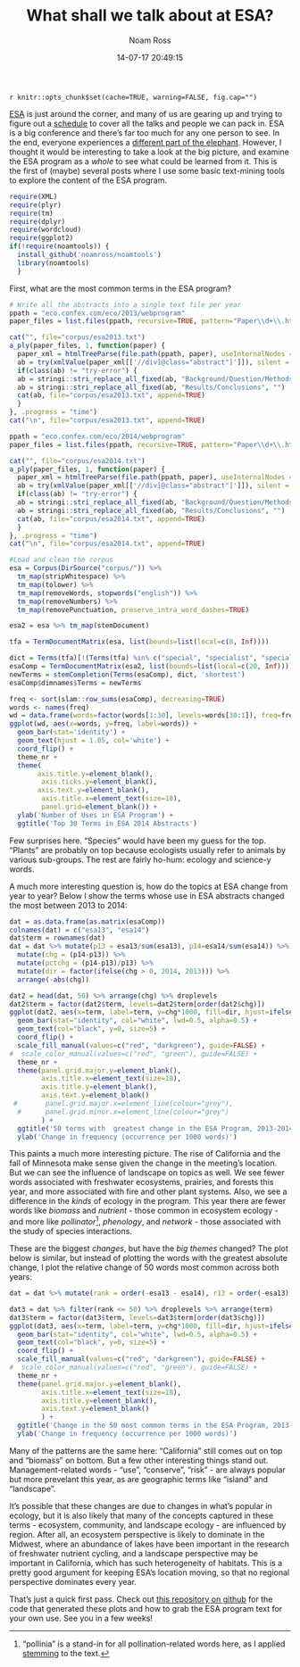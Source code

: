 % What shall we talk about at ESA?
% Noam Ross
% 14-07-17 20:49:15

`r knitr::opts_chunk$set(cache=TRUE, warning=FALSE, fig.cap="")`

[ESA](http://esa.org/am/) is just around the corner, and many of us are gearing
up and trying to figure out a [schedule](http://eco.confex.com/eco/2014/schedule/index.cgi)
to cover all the talks and people we can pack in.  ESA is a big conference and there's far
too much for any one person to see.  In the end, everyone experiences a [different part of the elephant](http://en.wikipedia.org/wiki/Blind_men_and_an_elephant). However, I thought it would be interesting to take a look at the big picture,
and examine the ESA program as a  *whole* to see what could be learned from it.  This
is the first of (maybe) several posts where I use some basic text-mining tools
to explore the content of the ESA program.


```r
require(XML)
require(plyr)
require(tm)
require(dplyr)
require(wordcloud)
require(ggplot2)
if(!require(noamtools)) {
  install_github('noamross/noamtools')
  library(noamtools)
  }
```

First, what are the most common terms in the ESA program?

```r
# Write all the abstracts into a single text file per year
ppath = "eco.confex.com/eco/2013/webprogram"
paper_files = list.files(ppath, recursive=TRUE, pattern="Paper\\d+\\.html")

cat("", file="corpus/esa2013.txt")
a_ply(paper_files, 1, function(paper) {
  paper_xml = htmlTreeParse(file.path(ppath, paper), useInternalNodes = TRUE, trim=TRUE)
  ab = try(xmlValue(paper_xml[['//div[@class="abstract"]']]), silent = TRUE)
  if(class(ab) != "try-error") {
  ab = stringi::stri_replace_all_fixed(ab, "Background/Question/Methods", "")
  ab = stringi::stri_replace_all_fixed(ab, "Results/Conclusions", "")
  cat(ab, file="corpus/esa2013.txt", append=TRUE)
  }
}, .progress = "time")
cat("\n", file="corpus/esa2013.txt", append=TRUE)

ppath = "eco.confex.com/eco/2014/webprogram"
paper_files = list.files(ppath, recursive=TRUE, pattern="Paper\\d+\\.html")

cat("", file="corpus/esa2014.txt")
a_ply(paper_files, 1, function(paper) {
  paper_xml = htmlTreeParse(file.path(ppath, paper), useInternalNodes = TRUE, trim=TRUE)
  ab = try(xmlValue(paper_xml[['//div[@class="abstract"]']]), silent = TRUE)
  if(class(ab) != "try-error") {
  ab = stringi::stri_replace_all_fixed(ab, "Background/Question/Methods", "")
  ab = stringi::stri_replace_all_fixed(ab, "Results/Conclusions", "")
  cat(ab, file="corpus/esa2014.txt", append=TRUE)
  }
}, .progress = "time")
cat("\n", file="corpus/esa2014.txt", append=TRUE)
```


```r
#Load and clean the corpus
esa = Corpus(DirSource("corpus/")) %>%
  tm_map(stripWhitespace) %>%
  tm_map(tolower) %>%
  tm_map(removeWords, stopwords("english")) %>%
  tm_map(removeNumbers) %>%
  tm_map(removePunctuation, preserve_intra_word_dashes=TRUE)

esa2 = esa %>% tm_map(stemDocument)

tfa = TermDocumentMatrix(esa, list(bounds=list(local=c(8, Inf))))

dict = Terms(tfa)[!(Terms(tfa) %in% c("special", "specialist", "specialists", "ecologic"))]
esaComp = TermDocumentMatrix(esa2, list(bounds=list(local=c(20, Inf))))
newTerms = stemCompletion(Terms(esaComp), dict, 'shortest')
esaComp$dimnames$Terms = newTerms
```

```r
freq <- sort(slam::row_sums(esaComp), decreasing=TRUE)
words <- names(freq) 
wd = data.frame(words=factor(words[1:30], levels=words[30:1]), freq=freq[1:30])
ggplot(wd, aes(x=words, y=freq, label=words)) +
  geom_bar(stat='identity') +
  geom_text(hjust = 1.05, col='white') +
  coord_flip() +
  theme_nr +
  theme(
       axis.title.y=element_blank(),
        axis.ticks.y=element_blank(),
       axis.text.y=element_blank(),
        axis.title.x=element_text(size=18),
        panel.grid=element_blank()) +
  ylab('Number of Uses in ESA Program') + 
  ggtitle('Top 30 Terms in ESA 2014 Abstracts')
```

Few surprises here.  "Species" would have been my guess for the top.  "Plants"
are probably on top because ecologists usually refer to animals by various
sub-groups.  The rest are fairly ho-hum: ecology and science-y words.

A much more interesting question is, how do the topics at ESA change from year
to year? Below I show the terms whose use in ESA abstracts changed 
the most between 2013 to 2014:

```r
dat = as.data.frame(as.matrix(esaComp))
colnames(dat) = c("esa13", "esa14")
dat$term = rownames(dat)
dat = dat %>% mutate(p13 = esa13/sum(esa13), p14=esa14/sum(esa14)) %>%
  mutate(chg = (p14-p13)) %>%
  mutate(pctchg = (p14-p13)/p13) %>% 
  mutate(dir = factor(ifelse(chg > 0, 2014, 2013))) %>%     
  arrange(-abs(chg))

dat2 = head(dat, 50) %>% arrange(chg) %>% droplevels
dat2$term = factor(dat2$term, levels=dat2$term[order(dat2$chg)])
ggplot(dat2, aes(x=term, label=term, y=chg*1000, fill=dir, hjust=ifelse(dir==2014, -0.05, 1.05))) +
  geom_bar(stat="identity", col="white", lwd=0.5, alpha=0.5) +
  geom_text(col="black", y=0, size=5) +
  coord_flip() +
  scale_fill_manual(values=c("red", "darkgreen"), guide=FALSE) +
#  scale_color_manual(values=c("red", "green"), guide=FALSE) +
  theme_nr +
  theme(panel.grid.major.y=element_blank(),
        axis.title.x=element_text(size=18),
        axis.title.y=element_blank(),
        axis.text.y=element_blank()
 #       panel.grid.major.x=element_line(colour="grey"),
  #      panel.grid.minor.x=element_line(colour="grey")
        ) +
  ggtitle('50 terms with  greatest change in the ESA Program, 2013-2014') +
  ylab('Change in frequency (occurrence per 1000 words)')
```

This paints a much more interesting picture.  The rise of California
and the fall of Minnesota make sense given the change in the meeting's location.
But we can see the influence of landscape on topics as well.  We see fewer
words associated with freshwater ecosystems, prairies, and forests this year,
and more associated with fire and other plant systems. Also, we see a difference
in the *kinds* of ecology in the program. This year there are fewer words
like *biomass* and *nutrient* - those common in ecosystem ecology - and more
like *pollinator*[^1], *phenology*, and *network* - those associated with
the study of species interactions.

[^1]: "pollinia" is a stand-in for all pollination-related words here, as I
applied [stemming](http://en.wikipedia.org/wiki/Stemming) to the text.

These are the biggest *changes*, but have the *big themes* changed?  The plot
below is similar, but instead of plotting the words with the greatest absolute
change, I plot the relative change of 50 words most common across both years:

```r

dat = dat %>% mutate(rank = order(-esa13 - esa14), r13 = order(-esa13), r14=order(-esa14))

dat3 = dat %>% filter(rank <= 50) %>% droplevels %>% arrange(term)
dat3$term = factor(dat3$term, levels=dat3$term[order(dat3$chg)])
ggplot(dat3, aes(x=term, label=term, y=chg*1000, fill=dir, hjust=ifelse(dir==2014, -0.05, 1.05))) +
  geom_bar(stat="identity", col="white", lwd=0.5, alpha=0.5) +
  geom_text(col="black", y=0, size=5) +
  coord_flip() +
  scale_fill_manual(values=c("red", "darkgreen"), guide=FALSE) +
#  scale_color_manual(values=c("red", "green"), guide=FALSE) +
  theme_nr +
  theme(panel.grid.major.y=element_blank(),
        axis.title.x=element_text(size=18),
        axis.title.y=element_blank(),
        axis.text.y=element_blank()
        ) +
  ggtitle('Change in the 50 most common terms in the ESA Program, 2013-2014') +
  ylab('Change in frequency (occurrence per 1000 words)')
```

Many of the patterns are the same here: "California" still comes out on top and
"biomass" on bottom.  But a few other interesting things stand out.  Management-related
words - "use", "conserve", "risk" - are always popular but more prevelant this year,
as are geographic terms like "island" and "landscape".

It's possible that these changes are due to changes in what's popular in ecology,
but it is also likely that many of the concepts captured in these terms - ecosystem,
community, and landscape ecology - are influenced by region.  After all,
an ecosystem perspective is likely to dominate in the Midwest, where an abundance
of lakes have been important in the research of freshwater nutrient cycling,
and a landscape perspective may be important in California, which has such
heterogeneity of habitats.  This is a pretty good argument for keeping ESA's
location moving, so that no regional perspective dominates every
year.

That's just a quick first pass.  Check out [this repository on github](https://github.com/noamross/esaprog) for the
code that generated these plots and how to grab the ESA program text for your
own use.  See you in a few weeks!